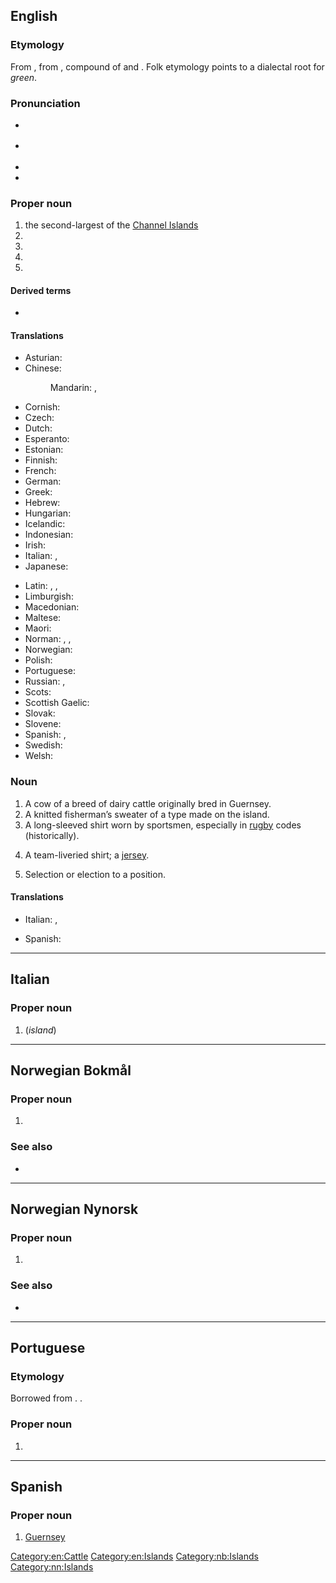 {{also|guernsey}}
==English==
{{wikipedia}}

===Etymology===
From {{der|en|xno|-}}, from {{der|en|non|-}}, compound of {{m|non|Granis|t=Grani's}} and {{m|non|ey|t=island}}. Folk etymology points to a dialectal root for ''green''.

===Pronunciation===
* {{a|UK}} {{IPA|en|/ˈɡɜːnzi/}}
* {{a|US}} {{IPA|en|/ˈɡɝnzi/}}
* {{audio|en|En-Guernsey.ogg|Audio}}
* {{audio|en|EN-AU ck1 Guernsey.ogg|Audio (AU)}}

===Proper noun===
{{en-proper noun}}

# the second-largest of the [[Channel Islands]]
# {{place|en|unincorporated community|s/California}}
# {{place|en|city|s/Iowa}}
# {{place|en|hamlet|p/Saskatchewan|c/Canada}}
# {{place|en|town|s/Wyoming}}

====Derived terms====
* {{l|en|Guernsey County}}

====Translations====
{{trans-top|island}}
* Asturian: {{t|ast|Guernsey}}
* Chinese:
*: Mandarin: {{t+|cmn|根西島}}, {{t+|cmn|根西岛|tr=Gēnxī-dǎo}}
* Cornish: {{t|kw|Gwernenys|f}}
* Czech: {{t+|cs|Guernsey}}
* Dutch: {{t+|nl|Guernsey}}
* Esperanto: {{t|eo|Guernsey}}
* Estonian: {{t|et|Guernsey}}
* Finnish: {{t+|fi|Guernsey}}
* French: {{t+|fr|Guernesey}}
* German: {{t+|de|Guernsey}}
* Greek: {{t|el|Γκέρνσεϊ|n}}
* Hebrew: {{t|he|גרנסי|tr=Gernsi}}
* Hungarian: {{t+|hu|Guernsey}}
* Icelandic: {{t|is|Guernsey}}
* Indonesian: {{t|id|Guernsey}}
* Irish: {{t|ga|Geansaí|f}}
* Italian: {{t|it|Guernsey|f}}, {{t|it|[[isola]] di Guernsey|f}}
* Japanese: {{t|ja|ガーンジー島|tr=Gānji-shimá}}
{{trans-mid}}
* Latin: {{qualifier|Classical Latin}} {{t|la|Lisia}}, {{qualifier|Middle Latin}} {{t|la|Lesia}}, {{t|la|Sarmia}}
* Limburgish: {{t|li|Guernsey}}
* Macedonian: {{t|mk|Ге́рнзи|n}}
* Maltese: {{t|mt|Gernesi}}
* Maori: {{t|mi|Kōnuiihi}}
* Norman: {{t|nrf|Dgèrnésy|m}} {{qualifier|Jersey}}, {{t|nrf|Guernési|m}} {{qualifier|Guernsey}}, {{t|nrf|Gùernesey|m}} {{qualifier|continental Normandy}}
* Norwegian: {{t|no|Guernsey}}
* Polish: {{t+|pl|Guernsey}}
* Portuguese: {{t+|pt|Guernsey}}
* Russian: {{t|ru|Ге́рнси}}, {{t|ru|[[о́стров]] [[Ге́рнси]]|m}}
* Scots: {{t|sco|Gansey}}
* Scottish Gaelic: {{t|gd|Geàrnsaidh|m}}
* Slovak: {{t|sk|Guernsey}}
* Slovene: {{t|sl|Guernsey}}
* Spanish: {{t|es|Guernesey|f}}, {{t|es|[[isla]] de [[Guernesey]]|f}}
* Swedish: {{t+|sv|Guernsey}}
* Welsh: {{t|cy|Guernsey|f}}
{{trans-bottom}}

===Noun===
{{en-noun}}

# A cow of a breed of dairy cattle originally bred in Guernsey.
# A knitted fisherman’s sweater of a type made on the island.
# A long-sleeved shirt worn by sportsmen, especially in [[rugby]] codes (historically).
# {{lb|en|Australia}} A team-liveried shirt; a [[jersey]].
# {{lb|en|Australia}} Selection or election to a position.

====Translations====
{{trans-top|cattle breed}}
* Italian: {{t-check|it|[[vacca]] di Guernsey|f}}, {{t-check|it|[[mucca]] di Guernsey|f}}
{{trans-mid}}
* Spanish: {{t-check|es|[[ganado]] de [[Guernesey]]|m}}
{{trans-bottom}}

{{trans-top|cattle breed specimen}}
{{trans-mid}}
{{trans-bottom}}

{{trans-top|sweater}}
{{trans-mid}}
{{trans-bottom}}

{{trans-top|long-sleeved shirt worn by sportsmen}}
{{trans-mid}}
{{trans-bottom}}

{{trans-top|team-liveried shirt}}
{{trans-mid}}
{{trans-bottom}}

{{trans-top|selection or election to a position}}
{{trans-mid}}
{{trans-bottom}}

[[Category:en:Cattle]]
[[Category:en:Islands]]

----

==Italian==

===Proper noun===
{{it-proper noun}}

# {{l|en|Guernsey}} (''island'')

----

==Norwegian Bokmål==
{{wikipedia|lang=no}}

===Proper noun===
{{head|nb|proper noun}}

# {{l|en|Guernsey}} {{qualifier|an island in the Channel Islands}}

===See also===
* {{l|nb|Kanaløyene}}

[[Category:nb:Islands]]

----

==Norwegian Nynorsk==
{{wikipedia|lang=nn}}

===Proper noun===
{{head|nn|proper noun}}

# {{l|en|Guernsey}} {{qualifier|an island in the Channel Islands}}

===See also===
* {{l|nn|Kanaløyane}}

[[Category:nn:Islands]]

----

==Portuguese==

===Etymology===
Borrowed from {{bor|pt|en|Guernsey}}. {{doublet|pt|garnisé}}.

===Proper noun===
{{pt-proper noun|f}}

# {{place|pt|island/and/dependency|c/United Kingdom|in|sea/the [[English Channel]]|t1=Guernsey}}

----

==Spanish==

===Proper noun===
{{es-proper noun}}

# [[#English|Guernsey]]